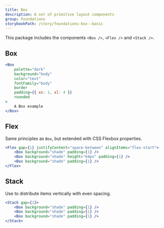 ```yaml
---
title: Box
description: A set of primitive layout components
group: Foundations
storybookPath: /story/foundations-box--basic
---
```


This package includes the components `<Box />`, `<Flex />` and `<Stack />`.

## Box

```jsx live
<Box
	palette="dark"
	background="body"
	color="text"
	fontFamily="body"
	border
	padding={{ xs: 1, xl: 4 }}
	rounded
>
	A Box example
</Box>
```

## Flex

Same principles as `Box`, but extended with CSS Flexbox properties.

```jsx live
<Flex gap={1} justifyContent="space-between" alignItems="flex-start">
	<Box background="shade" padding={1} />
	<Box background="shade" height="64px" padding={1} />
	<Box background="shade" padding={1} />
</Flex>
```

## Stack

Use to distribute items vertically with even spacing.

```jsx live
<Stack gap={1}>
	<Box background="shade" padding={1} />
	<Box background="shade" padding={1} />
	<Box background="shade" padding={1} />
</Stack>
```
